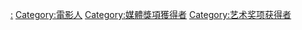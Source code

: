 {{Commonscat|Winners of film awards}}

[[Category:电影奖项|:]]
[[Category:電影人|Category:電影人]]
[[Category:媒體獎項獲得者|Category:媒體獎項獲得者]]
[[Category:艺术奖项获得者|Category:艺术奖项获得者]]